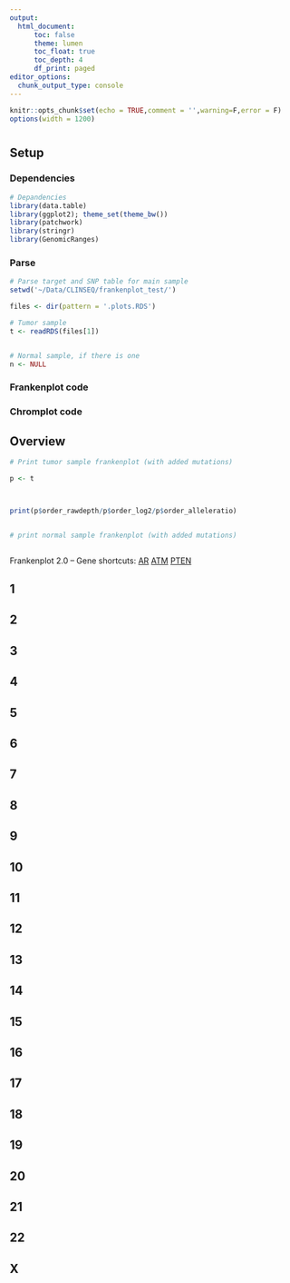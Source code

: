 ```yaml
---
output: 
  html_document:
      toc: false
      theme: lumen 
      toc_float: true
      toc_depth: 4
      df_print: paged
editor_options: 
  chunk_output_type: console
---
```




<!-- CSS style -->
<style>
body {
position: relative;
left: 42px;}
.main-container {max-width: none !important;}
table, td, th {
align: left;
font-size: 11px;
border: none;
padding-left: 5em;
padding-right: 5em;
min-width: 100%;
word-wrap: break-word;
max-width: 240px;
margin-left: auto;
margin-right: auto;
margin-top: 1em;
margin-bottom: 1em;
}
</style>




```r
knitr::opts_chunk$set(echo = TRUE,comment = '',warning=F,error = F)
options(width = 1200)
```

# {.tabset .tabset-pills}

## Setup {.tabset}


### Dependencies

```r


# Depandencies
library(data.table)
library(ggplot2); theme_set(theme_bw())
library(patchwork)
library(stringr)
library(GenomicRanges)

```


### Parse

```r

# Parse target and SNP table for main sample
setwd('~/Data/CLINSEQ/frankenplot_test/')

files <- dir(pattern = '.plots.RDS')

# Tumor sample
t <- readRDS(files[1])


# Normal sample, if there is one
n <- NULL

```


### Frankenplot code

### Chromplot code



## Overview {.active}

```r

# Print tumor sample frankenplot (with added mutations)

p <- t



print(p$order_rawdepth/p$order_log2/p$order_alleleratio)


# print normal sample frankenplot (with added mutations)



```


Frankenplot 2.0 -- Gene shortcuts: [AR](#chrX) [ATM](#chr11) [PTEN](#chr10)


## 1 {#chr1} 

## 2 {#chr2}

## 3 {#chr3}

## 4 {#chr4}

## 5 {#chr5} 

## 6 {#chr6}

## 7 {#chr7} 

## 8 {#chr8} 

## 9 {#chr9} 

## 10 {#chr10}

## 11 {#chr11} 

## 12 {#chr12} 

## 13 {#chr13} 

## 14 {#chr14}

## 15 {#chr15}

## 16 {#chr16}

## 17 {#chr17} 

## 18 {#chr18} 

## 19 {#chr19} 

## 20 {#chr20} 

## 21 {#chr21} 

## 22 {#chr22} 

## X {#chrX}


























